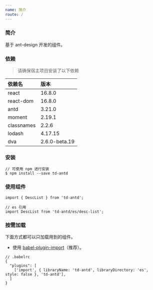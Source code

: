 ```yaml
---
name: 简介
route: /
---
```


### 简介

基于 ant-design 开发的组件。

### 依赖

> 请确保宿主项目安装了以下依赖

|依赖名|版本|
|:--|:--|
|react|16.8.0|
|react-dom|16.8.0|
|antd|3.21.0|
|moment|2.19.1|
|classnames|2.2.6|
|lodash|4.17.15|
|dva|2.6.0-beta.19|

### 安装

```
// 可使用 npm 进行安装
$ npm install --save td-antd
```

### 使用组件

```
import { DescList } from 'td-antd';

// es 引用
import DescList from 'td-antd/es/desc-list';
```

### 按需加载

下面方式都可以只加载用到的组件。

- 使用 [babel-plugin-import](https://github.com/ant-design/babel-plugin-import)（推荐）。

```
// .babelrc
{
  "plugins": [
    ['import', { libraryName: 'td-antd', libraryDirectory: 'es', style: false }, 'td-antd'],
  ]
}
```